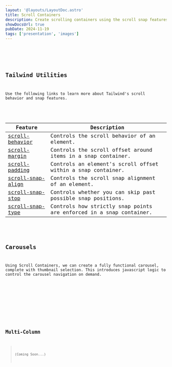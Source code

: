 ```yaml
---
layout: '@layouts/LayoutDoc.astro'
title: Scroll Containers
description: Create scrolling containers using the scroll snap features from Tailwind.
showDocsUrl: true
pubDate: 2024-11-19
tags: ['presentation', 'images']
---
```




<Preview client:load>
	<Fragment slot="preview">
		<Example />
	</Fragment>
	<Fragment slot="code">
		<Code code={ExampleRaw} lang="astro" />
	</Fragment>
</Preview>

## Tailwind Utilities

Use the following links to learn more about Tailwind's scroll behavior and snap features.

<div class="table-container">
	<table class="table">
		<thead>
			<tr>
				<th>Feature</th>
				<th>Description</th>
			</tr>
		</thead>
		<tbody>
			<tr>
				<td><a class="anchor" href="https://tailwindcss.com/docs/scroll-behavior" target="_blank">scroll-behavior</a></td>
				<td>Controls the scroll behavior of an element.</td>
			</tr>
			<tr>
				<td><a class="anchor" href="https://tailwindcss.com/docs/scroll-margin" target="_blank">scroll-margin</a></td>
				<td>Controls the scroll offset around items in a snap container.</td>
			</tr>
			<tr>
				<td><a class="anchor" href="https://tailwindcss.com/docs/scroll-padding" target="_blank">scroll-padding</a></td>
				<td>Controls an element's scroll offset within a snap container.</td>
			</tr>
			<tr>
				<td><a class="anchor" href="https://tailwindcss.com/docs/scroll-snap-align" target="_blank">scroll-snap-align</a></td>
				<td>Controls the scroll snap alignment of an element.</td>
			</tr>
			<tr>
				<td><a class="anchor" href="https://tailwindcss.com/docs/scroll-snap-stop" target="_blank">scroll-snap-stop</a></td>
				<td>Controls whether you can skip past possible snap positions.</td>
			</tr>
			<tr>
				<td><a class="anchor" href="https://tailwindcss.com/docs/scroll-snap-type" target="_blank">scroll-snap-type</a></td>
				<td>Controls how strictly snap points are enforced in a snap container.</td>
			</tr>
		</tbody>
	</table>
</div>

## Carousels

Using Scroll Containers, we can create a fully functional carousel, complete with thumbnail selection. This introduces javascript logic to control the carousel navigation on demand.

<Preview client:load>
	<Fragment slot="preview">
		<ExampleCarousel />
	</Fragment>
	<Fragment slot="code">
		<Code code={ExampleCarouselRaw} lang="astro" />
	</Fragment>
</Preview>

## Multi-Column

> (Coming Soon...)
